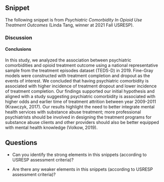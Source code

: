 ## Snippet

The following snippet is from _Psychiatric Comorbidity In Opioid Use Treatment Outcomes_ (Linda Tang, winner at 2021 Fall USRESP).

### Discussion

#### Conclusions

In this study, we analyzed the association between psychiatric comorbidities and opioid treatment outcome using a national representative sample from the treatment episodes dataset (TEDS-D) in 2019. Fine-Gray models were constructed with treatment completion and dropout as the events of interest. We concluded that having psychiatric comorbidity is associated with higher incidence of treatment dropout and lower incidence of treatment completion. Our findings supported our initial hypothesis and aligned with a study suggesting psychiatric comorbidity is associated with higher odds and earlier time of treatment attrition between year 2009-2011 (Krawczyk, 2017). Our results highlight the need to better integrate mental health services with substance abuse treatment; more professional psychiatrists should be involved in designing the treatment programs for substance abuse clients and other providers should also be better equipped with mental health knowledge (Volkow, 2019).

## Questions

- Can you identify the strong elements in this snippets (according to USRESP assessment criteria)?

- Are there any weaker elements in this snippets (according to USRESP assessment criteria)?

